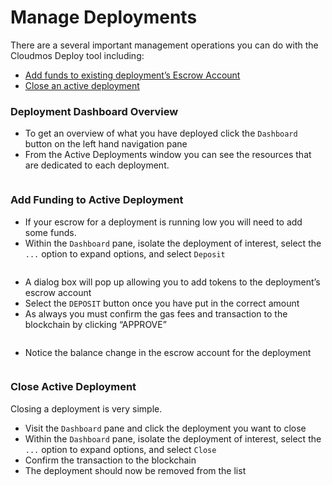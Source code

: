 # Manage Deployments



There are a several important management operations you can do with the Cloudmos Deploy tool including:

* [Add funds to existing deployment’s Escrow Account](manage-deployments.md#add-funding-to-active-deployment)
* [Close an active deployment](manage-deployments.md#close-active-deployment)

### **Deployment Dashboard Overview**

* To get an overview of what you have deployed click the `Dashboard` button on the left hand navigation pane
* From the Active Deployments window you can see the resources that are dedicated to each deployment.

<figure><img src="../../.gitbook/assets/cloudmosDashboard.png" alt=""><figcaption></figcaption></figure>

### **Add Funding to Active Deployment**

* If your escrow for a deployment is running low you will need to add some funds.
* Within the `Dashboard` pane, isolate the deployment of interest, select the `...` option to expand options, and select `Deposit`

<figure><img src="../../.gitbook/assets/cloudmosAddFunds.png" alt=""><figcaption></figcaption></figure>

* A dialog box will pop up allowing you to add tokens to the deployment’s escrow account
* Select the `DEPOSIT` button once you have put in the correct amount
* As always you must confirm the gas fees and transaction to the blockchain by clicking “APPROVE”

<figure><img src="../../.gitbook/assets/cloudmosSpecifyDeposit.png" alt=""><figcaption></figcaption></figure>

* Notice the balance change in the escrow account for the deployment

<figure><img src="../../.gitbook/assets/cloudmosDepositUpdated.png" alt=""><figcaption></figcaption></figure>

### **Close Active Deployment**

Closing a deployment is very simple.

* Visit the `Dashboard` pane and click the deployment you want to close
* Within the `Dashboard` pane, isolate the deployment of interest, select the `...` option to expand options, and select `Close`
* Confirm the transaction to the blockchain
* The deployment should now be removed from the list

<figure><img src="../../.gitbook/assets/cloudmosDeploymentClose.png" alt=""><figcaption></figcaption></figure>
